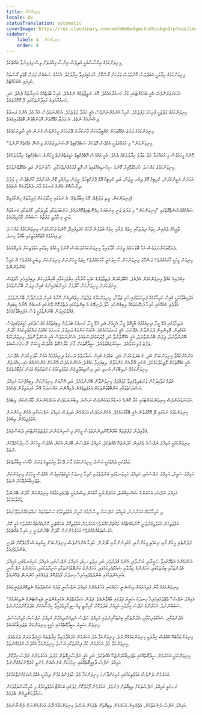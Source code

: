 ```yaml
---
title: މިނިވަންކަން
locale: dv
statusTranslation: automatic
coverImage: https://res.cloudinary.com/xmfm6mhw3gwctndtcubgx2rptnae/image/upload/v1741354419/small_cover_la_gran_rebelion_28716e29d2.webp
sidebar:
    label: 4. މިނިވަންކަން
    order: 4
---
```

މިނިވަންކަމުގެ އިޙްސާސްއަކީ އަދިވެސް އިންސާނިއްޔަތަށް ވިސްނިފައިނުވާ އެއްޗެކެވެ.

މިނިވަންކަމުގެ ޚިޔާލަކީ އަބަދުވެސް ކޮންމެވެސް ވަރަކަށް ގޯސްކޮށް ހުށަހެޅިފައިވާ ޚިޔާލެކެވެ. އެކަމުގެ ސަބަބުން ވަރަށް ބޮޑެތި ގޯސްތައް ހެދިފައި އެބަހުއްޓެވެ.

ހަމަކަށަވަރުންވެސް އެއީ ބަހަކަށްޓަކައި ކުރާ ހަނގުރާމައެކެވެ. މޮޔަ ނަތީޖާތަކެއް ނެރެއެވެ. ހުރިހާ ބާވަތެއްގެ އަނިޔާތައް ދެއެވެ. އަދި ހަނގުރާމައިގެ މައިދާންތަކުގައި ލޭ އޮހޮރުވައެވެ.

މިނިވަންކަމުގެ ލަފުޒަކީ ފުރިހަމަ ލަފުޒެކެވެ. ހުރިހާ އެންމެންނަށްވެސް އެއީ ކަމުދާ ލަފުޒެކެވެ. އެހެންނަމަވެސް އެއާ މެދު އެންމެ ރަނގަޅު ވިސްނުމެއް ނެތެވެ. އެ ލަފުޒާ ގުޅޭގޮތުން އޮޅުންބޮޅުން ބޮޑުވެފައިވެއެވެ.

މިނިވަންކަމުގެ ލަފުޒު އެއްގޮތަކަށް އެއްބީދާއަކަށް މާނަކުރާނެ ދޮޅަހަކަށް މީހުންވެސް ފެނުން އެއީ ނާދިރުކަމެކެވެ.

"މިނިވަންކަން" މި މުއައްރަފަކީ އެއްވެސް ގޮތަކަށް ސަބްޖެކްޓިވް ރޭޝަނަލިޒަމްއަށް ވިސްނޭ އެއްޗެއް ނޫނެވެ.

ކޮންމެ މީހަކުވެސް މި މުއައްރަފާ މެދު ތަފާތު ޚިޔާލުތަކެއް ދެއެވެ. އެއީ އެއްވެސް އޮބްޖެކްޓިވް ހަގީގަތެއްނެތް މީހުންގެ ސަބްޖެކްޓިވް ޚިޔާލުތަކެކެވެ.

މިނިވަންކަމުގެ މައްސަލަ ހުށަހެޅުވޭއިރު ކޮންމެ ސިކުނޑިއެއްގައިވެސް އޮތީ ގުޅުމެއްނެތްކަމާއި، ސާފުނުވުން އަދި އެއްގޮތްނުވުމެވެ.

އަހަރެން ޔަގީންކުރަން، ކްރިޓިކް އޮފް ޕިއުރ ރީޒަން، އަދި ކްރިޓިކް އޮފް ޕްރެކްޓިކަލް ރީޒަން ލިޔުއްވި ޑޮން އެމަނުއެލް ކާންޓްވެސް މި ލަފުޒު ދިރާސާކޮށް އެންމެ ރަނގަޅު މާނަ ދެއްވާފައެއް ނުވެއެވެ.

މިނިވަންކަން، ރީތި ލަފުޒެއް، މޮޅު އިބާރާތެއް: އެ ނަމުގައި ކިހާވަރަކަށް ޖަރީމާތައް ހިންގާފައިވޭ!

ޝައްކެއްވެސްނެތްގޮތުގައި "މިނިވަންކަން" މި ލަފުޒު ވަނީ ގިނަބަޔަކު ހިޕްނޮޓައިޒްކޮށްފައެވެ. ފަރުބަދަތަކާއި ވާދީތަކާއި، ކޯރުތަކާއި ކަނޑުތައް ވަނީ މި ޖާދުވީ ލަފުޒުގެ ސަބަބުން ލޭއަޅިވެފައެވެ.

ތާރީޚްގެ ތެރެއިން ކިތައް ދިދަތަކާއި ކިތައް ލެޔާއި ކިތައް ބަތަލުން ފާހަގަ ކުރެވިފައިވޭ، ކޮންމެ ފަހަރަކުވެސް މިނިވަންކަމުގެ މައްސަލަ ދިރިއުޅުމުގެ މޭޒުކޮޅުމަތީގައި ބާއްވާ ހިނދު.

ދެރަގޮތަކުންނަމަވެސް އެހާ ބޮޑު އަގެއް ދީގެން ހޯދާފައިވާ މިނިވަންކަމަށްފަހުވެސް ކޮންމެ މީހެއްގެ ހިތުގައި އަޅުވެތިކަން ދެމިއޮވެއެވެ.

މިނިވަން މީހަކީ ކާކުހެއްޔެވެ؟ މަޝްހޫރު މިނިވަންކަން ހާސިލުކުރީ ކާކުހެއްޔެވެ؟ ކިތައް މީހުންނަށް މިނިވަންކަން ލިބުނީހެއްޔެވެ؟ އޭ ހުރިހާ އެންމެންނޭވެ!

އިއްދައިގެ ކުއްޖާ މިނިވަންކަމަށް އެދެއެވެ. ގަބޫލުކުރަން ދަތިވާވަރުގެ ކަމަކީ ކާނާއާއި ހިޔާވަހިކަމާއި ބޯހިޔާވަހިކަން ލިބިފައިހުރި ހާލުވެސް ގިނަފަހަރަށް މިނިވަންކަން ހޯދުމަށް މައިންބަފައިންގެ ގެއިން ފިލަން ބޭނުންވެއެވެ.

އަޖައިބުވާކަމަކީ ގެއިން ހުރިހާކަމެއް ފުރިހަމަވެފައި ހުރި ޒުވާނާ، މިނިވަންކަމުގެ ލަފުޒަށް ހިތްއެދިގެން އޭނާގެ ގެއިން ދުރަށްދާން ބޭނުންވުމެވެ. އުފާވެރި ގެއެއްގައި ހުރިހާ ފަސޭހަތަކެއް ލިބިގެންހުރި ހާލު ދުނިޔޭގެ އެ ބިންތަކުގައި ދަތުރުކޮށް ވޭނުގައި ގެނބެން އޭނާގެ ކިބައިން ގެއްލުވައިލަން ބޭނުންވުމަކީ ވެސް އަޖައިބުވާކަމެކެވެ.

ދަތިހާލުގައި އުޅޭ މީހާ، ދިރިއުޅުމުގެ ބާކީއޮތް މީހާ، އެހީއަށް އެދި އުޅޭ މީހާ، ރަނގަޅު ބަދަލެއް ލިބިގަތުމުގެ މަގުސަދުގައި ހަގީގަތުގައިވެސް ކުޑަގެއިން، ޖޮގިންއިން ދުރަށްދާން އެދޭނަމަ، އެއީ ރަނގަޅުކަމެކެވެ. އެކަމަކު މަންމަގެ ދަރިފުޅު، ރަނގަޅު ކުއްޖަކު ރައްކާތެރިކަމެއް ހޯދަން ބޭނުންވާނަމަ، ފިލަން ބޭނުންވާނަމަ، އެއީ އެއްގޮތްނުވާ އަދި މޮޔަކަމެއްވެސްމެއެވެ. އެހެންނަމަވެސް އެއީ އެހެންވާ ގޮތެވެ. މިނިވަންކަމުގެ ލަފުޒު ފުރިހަމަވެއެވެ. ސިހުރުޖައްވުވެއެވެ. ސީދާގޮތަކަށް މާނަ ކުރާނެގޮތް އެއްވެސް މީހަކަށް ނޭނގުނަސްއެވެ.

އަންހެންކުއްޖާ މިނިވަންކަމަށް އެދި، ގެ ބަދަލުކުރަން އެދި، ބައްޕަގެ ގެއިން ސަލާމަތްވެ ރަނގަޅު ދިރިއުޅުމެއް އުޅެން ކާވެނިކުރަން އެދޭނަމަ، އެއީ އެއްގޮތަކަށް ލޮޖިކަލްކަމެކެވެ. އެހެނީ އޭނާއަށް މަންމަވާން ލިބިފައިވާ ހައްގެވެ. އެހެންނަމަވެސް އޭނާއަށް އަންހެނެއްގެ ހައިސިއްޔަތުން މިނިވަންކަމެއް ނުލިބޭކަން އެނގި، އަދި އިސްތިއުފާދީގެން އަޅުވެތިކަމުގެ ކަސްތަޅުތައް އަޅަން މަޖުބޫރުވެއެވެ.

އެތައް ގަވާއިދަކުން ވަރުބަލިވެފައިވާ މުވައްޒަފު މިނިވަންވާން ބޭނުންވެއެވެ. އަދި އޭނާއަށް މިނިވަންކަން ލިބިއްޖެނަމަ އަމިއްލަ މަސްލަހަތުތަކާއި ކަންބޮޑުވުންތަކަށް އަޅުވެތިވެގެން ދެމިއޮންނަ މައްސަލައާ އޭނާ ކުރިމަތިލާން ޖެހެއެވެ.

ހަމަކަށަވަރުންވެސް މިނިވަންކަމަށްޓަކައި ކުރާ ކޮންމެ ހަނގުރާމައަކުންވެސް ނަސްރު ލިބުނުނަމަވެސް އަހަރެމެންނަށް މާޔޫސްކަން ލިބެއެވެ.

މިނިވަންކަމުގެ ނަމުގައި ލޭ އޮހޮރުވުން އެއީ ބޭކާރުކަމެކެވެ. އެހެންނަމަވެސް އަހަރެމެން އަދިވެސް އަމިއްލަ ނަފްސަށާއި އެހެން މީހުންނަށް އަޅުވެތިވެގެން ތިބެއެވެ.

ޤަވާޢިދުން ލަފުޒުތައް ބަޔާންކޮށްދިންނަމަވެސް މީހުން ވިސްނިނުގަންނަ ލަފުޒުތަކަށްޓަކައި ދެބަސްވެއެވެ.

މިނިވަންކަމަކީ އަމިއްލަ ނަފްސުގެ ތެރެއިން ހޯދަންޖެހޭ އެއްޗެކެވެ. އަމިއްލަ ނަފްސުން ބޭރުން އެކަން އެއްވެސް މީހަކަށް ހާސިލުކުރެވޭކަށް ނެތެވެ.

ޖައްވުގައި ދުއްވުމަކީ އަސްލު މިނިވަންކަމުގެ މާނަ ދޭހަވާ އިރުމަތީގެ ވަރަށް ޚާއްސަ ޢިބާރާތެކެވެ.

އަމިއްލަ ޟަމީރު، އަމިއްލަ ނަފްސުގައި، އަމިއްލަ ހަށިގަނޑުގައި ބަންދުވެފައި ހުރިހާ ހިނދަކު ހަގީގަތުގައިވެސް އެއްވެސް މީހަކަށް މިނިވަންކަން ތަޖުރިބާކުރެވޭކަށް ނެތެވެ.

އަމިއްލަ ނަފްސު، އަހަރެންގެ ޝަޚްސިއްޔަތު، އަހަރެންނަކީ ކާކުކަން ވިސްނުމަކީ ތެދުވެރިކަމާއެކު މިނިވަންކަން ހޯދަން ބޭނުންވާ ވަގުތުކަމެކެވެ.

މި ހުރިހާކަމެއް އަހަންނަށް، އަމިއްލަ ނަފްސަށް ވިސްނުމުގެ ކުރިން އަޅުވެތިކަމުގެ ކަސްތަޅުތައް ނައްތައެއްނުލެވޭނެއެވެ.

އަޅުވެތިކަން އެކުލެވިގެންވަނީ ކޮންއެއްޗެއްގެ މައްޗަށްހެއްޔެވެ؟ އަހަރެމެން އަޅުވެތިކޮށް ބަހައްޓަނީ ކޮންއެއްޗެއްހެއްޔެވެ؟ އެއީ ކޮން ހުރަސްތަކެއްހެއްޔެވެ؟ އަހަރެމެންނަށް ހޯދަން ބޭނުންވަނީ މި ހުރިހާ އެއްޗެކެވެ.

ފުދުންތެރި މީހުންނާއި ނިކަމެތި މީހުންނާއި، މުއުމިނުންނާއި ކާފަރުން، ހުރިހާ އެންމެންވެސް މިނިވަންކަމަށް ހީކުރިޔަސް ފޯމަލްކޮށް އެވަނީ ބަންދުވެފައެވެ.

އަހަރެމެންގެ އެތެރޭގައިވާ ޟަމީރާއި، އަސްލާއި، އެންމެ ޤަދަރުވެރި އަދި ރިވެތި ސިފަ، އަމިއްލަ ނަފްސުގައި، އަމިއްލަ ހަށިގަނޑުގައި، އަމިއްލަ އެދުންތަކާއި ބިރުތަކުގައި، އަހަރެންގެ ޚިޔާލާއި ޝައުގުވެރިކަމުގައި، އަހަރެންގެ ކަންބޮޑުވުންތަކާއި އަނިޔާތަކުގައި، އަހަރެންގެ ނަފްސާނީ އުނިކަންތަކުގައި ބަންދުވެފައިހުރިހާ ހިނދަކު، ފޯމަލްކޮށް ޖަލެއްގައި ހުންނަން ޖެހޭނެއެވެ.

މިނިވަންކަމުގެ މާނަ ފުރިހަމައަށް ވިސްނެނީ ހަމައެކަނި އަހަރެމެންގެ އަމިއްލަ ނަފްސާނީ ޖަލުގެ ކަސްތަޅުތައް ނެތިކޮށްލެވުނީމައެވެ.

"އަމިއްލަ ނަފްސު" ވުޖޫދުގައިހުރިހާ ހިނދަކު ޟަމީރު ޖަލުގައި ބާއްވާނެއެވެ. ޖަލުން ސަލާމަތްވުން އެކަށީގެންވަނީ ބުޑިސްޓުންގެ ނެތިކުރުމުގެ ސަބަބުންނެވެ. އަހަރެންގެ ނަފްސު ގިރާލައި އަޅިއަށް ބަދަލުކޮށް ކާއިނާތީ ވިއްސިވިހާލިވެފައިވާ ހިއްސާއަކަށް ބަދަލުކޮށްލުމުންނެވެ.

އެދުންތަކާއި، ޝައުގުވެރިކަމާއި، އެދުންތަކާއި ބިރުތަކާއިނުލައި އަމިއްލަ ނަފްސު ނެތިގެންދިއުމުން އަމިއްލަ ނަފްސުން މުޅިންހުސްވެ، މިނިވަން ޟަމީރު ސީދާގޮތެއްގައި ހަގީގީ މިނިވަންކަން ތަޖުރިބާކުރެއެވެ.

މިނިވަންކަމާބެހޭ އެއްވެސް ޚިޔާލަކީ މިނިވަންކަމެއްނޫނެވެ. މިނިވަންކަމާ މެދު އަހަރެމެން އުފައްދާފައިވާ ޚިޔާލުތައް ހަގީގަތާ ވަރަށް ދުރުވެއެވެ. މިނިވަންކަމާ މެދު އަހަރެމެން ކުރާ ފިކުރުތަކާއި އަސްލު މިނިވަންކަމާ އެއްވެސް ގުޅުމެއްނެތެވެ.

މިނިވަންކަމަކީ އަހަރެމެން ސީދާގޮތެއްގައި ތަޖުރިބާކުރަންޖެހޭ އެއްޗެކެވެ. އަދި އެއީ ނަފްސާނީގޮތުން މަރުވެ، އަހަރެމެންގެ ނަފްސު ގިރާކޮށް، އަމިއްލަ ނަފްސު ދާއިމީގޮތެއްގައި ނިމުމަކަށް ގެނެސްގެން މެނުވީ ކުރެވޭނެކަމެއްނޫނެވެ.

އަހަރެމެން ދެންވެސް އަޅުވެތިކަމުގައި ކުރިއަށްދާނަމަ މިނިވަންކަމާ މެދު ހުވަފެންދެކެމުން ދިއުމަކީ އެއްވެސްކަމެއްނެތްކަމެކެވެ.

ރަނގަޅީ އަމިއްލަ ނަފްސުތަކަށް ތިބިގޮތަށް ފެނުމެވެ. އަހަރެމެން ފޯމަލްކޮށް ޖަލުގައި ބަހައްޓާ އަޅުވެތިކަމުގެ މި ހުރިހާކަސްތަޅުތަކަށް ސަމާލުކަންދީގެން ބެލުމެވެ.

އަމިއްލަ ނަފްސު ދެނެގަތުމުން، އެތެރެއިން އަހަރެމެން ތިބިގޮތަށް ބެލުމުން އަސްލު މިނިވަންކަމުގެ ދޮރު އަހަރެމެންނަށް ފެންނާނެއެވެ.

